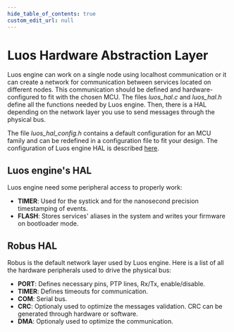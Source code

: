 ```yaml
---
hide_table_of_contents: true
custom_edit_url: null
---
```


# Luos Hardware Abstraction Layer

Luos engine can work on a single node using localhost communication or it can create a network for communication between services located on different nodes. This communication should be defined and hardware-configured to fit with the chosen MCU. The files _luos_hal.c_ and _luos_hal.h_ define all the functions needed by Luos engine. Then, there is a HAL depending on the network layer you use to send messages through the physical bus.

The file _luos_hal_config.h_ contains a default configuration for an MCU family and can be redefined in a configuration file to fit your design. The configuration of Luos engine HAL is described [here](/docs/test/hardware-consideration/mcu).

## Luos engine's HAL

Luos engine need some peripheral access to properly work:

- **TIMER**: Used for the systick and for the nanosecond precision timestamping of events.
- **FLASH**: Stores services' aliases in the system and writes your firmware on bootloader mode.

## Robus HAL

Robus is the default network layer used by Luos engine. Here is a list of all the hardware peripherals used to drive the physical bus:

- **PORT**: Defines necessary pins, PTP lines, Rx/Tx, enable/disable.
- **TIMER**: Defines timeouts for communication.
- **COM**: Serial bus.
- **CRC**: Optionaly used to optimize the messages validation. CRC can be generated through hardware or software.
- **DMA**: Optionaly used to optimize the communication.
